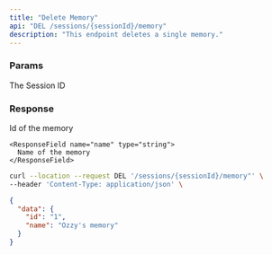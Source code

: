 ```yaml
---
title: "Delete Memory"
api: "DEL /sessions/{sessionId}/memory"
description: "This endpoint deletes a single memory."
---
```


### Params

<ParamField required path="sessionId" type="string">
  The Session ID
</ParamField>

### Response

<ResponseField name="data" type="App Object">
  <Expandable title="properties">
    <ResponseField name="id" type="string">
      Id of the memory
    </ResponseField>

    <ResponseField name="name" type="string">
      Name of the memory
    </ResponseField>

  </Expandable>
</ResponseField>

<RequestExample>

```bash Example Request
curl --location --request DEL '/sessions/{sessionId}/memory"' \
--header 'Content-Type: application/json' \
```

</RequestExample>

<ResponseExample>

```json Response
{
  "data": {
    "id": "1",
    "name": "Ozzy's memory"
  }
}
```

</ResponseExample>
